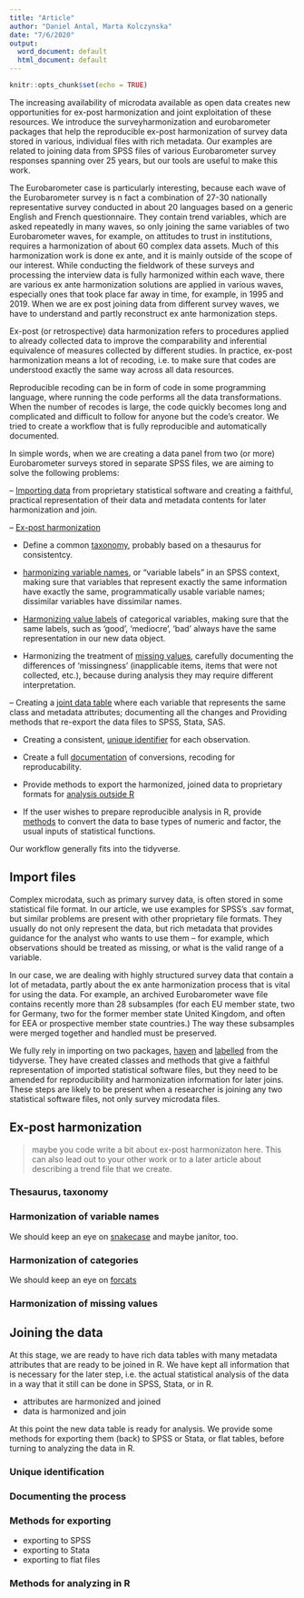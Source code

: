 ```yaml
---
title: "Article"
author: "Daniel Antal, Marta Kolczynska"
date: "7/6/2020"
output:
  word_document: default
  html_document: default
---
```


```r
knitr::opts_chunk$set(echo = TRUE)
```

The increasing availability of microdata available as open data creates new opportunities for ex-post harmonization and joint exploitation of these resources. We introduce the surveyharmonization and eurobarometer packages that help the reproducible ex-post harmonization of survey data stored in various, individual files with rich metadata.  Our examples are related to joining data from SPSS files of various Eurobarometer survey responses spanning over 25 years, but our tools are useful to make this work.

The Eurobarometer case is particularly interesting, because each wave of the Eurobarometer survey is n fact a combination of 27-30 nationally representative survey conducted in about 20 languages based on a generic English and French questionnaire. They contain trend variables, which are asked repeatedly in many waves, so only joining the same variables of two Eurobarometer waves, for example, on attitudes to trust in institutions, requires a harmonization of about 60 complex data assets.  Much of this harmonization work is done ex ante, and it is mainly outside of the scope of our interest.  While conducting the fieldwork of these surveys and processing the interview data is fully harmonized within each wave, there are various ex ante harmonization solutions are applied in various waves, especially ones that took place far away in time, for example, in 1995 and 2019. When we are ex post joining data from different survey waves, we have to understand and partly reconstruct ex ante harmonization steps.

Ex-post (or retrospective) data harmonization refers to procedures applied to already collected data to improve the comparability and inferential equivalence of measures collected by different studies. In practice, ex-post harmonization means a lot of recoding, i.e. to make sure that codes are understood exactly the same way across all data resources.

Reproducible recoding can be in form of code in some programming language, where running the code performs all the data transformations. When the number of recodes is large, the code quickly becomes long and complicated and difficult to follow for anyone but the code’s creator. We tried to create a workflow that is fully reproducible and automatically documented. 

In simple words, when we are creating a data panel from two (or more) Eurobarometer surveys stored in separate SPSS files, we are aiming to solve the following problems:

--	[Importing data](#import) from proprietary statistical software and creating a faithful, practical representation of their data and metadata contents for later harmonization and join.

-- [Ex-post harmonization](#expost) 

* Define a common [taxonomy](#taxonomy), probably based on a thesaurus for consistentcy.

* [harmonizing variable names](#harmonize-var-names), or “variable labels” in an SPSS context, making sure that variables that represent exactly the same information have exactly the same, programmatically usable variable names; dissimilar variables have dissimilar names. 

* [Harmonizing value labels](#harmonize-labels) of categorical variables, making sure that the same labels, such as ‘good’, ‘mediocre’, ‘bad’ always have the same representation in our new data object. 

* Harmonizing the treatment of [missing values](#harmonize-missing), carefully documenting the differences of ‘missingness’ (inapplicable items, items that were not collected, etc.), because during analysis they may require different interpretation.

--	Creating a [joint data table](#datajoin) where each variable that represents the same class and metadata attributes; documenting all the changes and 	Providing methods that re-export the data files to SPSS, Stata, SAS.

* Creating a consistent, [unique identifier](#uniqid) for each observation.

* Create a full [documentation](#documentation) of conversions, recoding for reproducability.

* Provide methods to export the harmonized, joined data to proprietary formats for [analysis outside R](#exportmethods)

* If the user wishes to prepare reproducible analysis in R, provide [methods](#rmethods) to convert the data to base types of numeric and factor, the usual inputs of statistical functions.

Our workflow generally fits into the tidyverse. 

## Import files {#import}
Complex microdata, such as primary survey data, is often stored in some statistical file format. In our article, we use examples for SPSS’s .sav format, but similar problems are present with other proprietary file formats.  They usually do not only represent the data, but rich metadata that provides guidance for the analyst who wants to use them – for example, which observations should be treated as missing, or what is the valid range of a variable.

In our case, we are dealing with highly structured survey data that contain a lot of metadata, partly about the ex ante harmonization process that is vital for using the data.  For example, an archived Eurobarometer wave file contains recently more than 28 subsamples (for each EU member state, two for Germany, two for the former member state United Kingdom, and often for EEA or prospective member state countries.)  The way these subsamples were merged together and handled must be preserved. 

We fully rely in importing on two packages, [haven](https://haven.tidyverse.org/) and [labelled](https://cran.r-project.org/web/packages/labelled/vignettes/intro_labelled.html) from the tidyverse.  They have created classes and methods that give a faithful representation of imported statistical software files, but they need to be amended for reproducibility and harmonization information for later joins.  These steps are likely to be present when a researcher is joining any two statistical software files, not only survey microdata files.

## Ex-post harmonization {#expost}

> maybe you code write a bit about ex-post harmonizaton here. This can also lead out to your other work or to a later article about describing a trend file that we create. 

### Thesaurus, taxonomy {#taxonomy}

### Harmonization of variable names {#harmonize-var-names}

We should keep an eye on [snakecase](#https://github.com/Tazinho/snakecase) and maybe janitor, too.

### Harmonization of categories {#harmonize-labels}

We should keep an eye on [forcats](#https://forcats.tidyverse.org/)

### Harmonization of missing values {#harmonize-missing}


## Joining the data {#datajoin}

At this stage, we are ready to have rich data tables with many metadata attributes that are ready to be joined in R. We have kept all information that is necessary for the later step, i.e. the actual statistical analysis of the data in a way that it still can be done in SPSS, Stata, or in R.

* attributes are harmonized and joined
* data is harmonized and join

At this point the new data table is ready for analysis.  We provide some methods for exporting them (back) to SPSS or Stata, or flat tables, before turning to analyzing the data in R.

<this should be more data scientific >


### Unique identification {#uniqid}

### Documenting the process {#documentation}

<probably this should be a heavier part>

### Methods for exporting {#exportmethods}
<just simple description and code links>

* exporting to SPSS
* exporting to Stata
* exporting to flat files

### Methods for analyzing in R {#rmethods}

<just simple description and code links>

